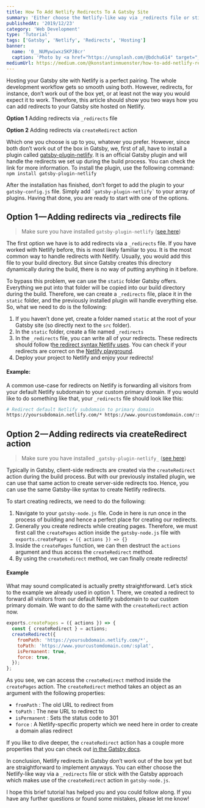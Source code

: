 ```yaml
---
title: How To Add Netlify Redirects To A Gatsby Site
summary: 'Either choose the Netlify-like way via _redirects file or stick with the Gatsby approach which uses the createRedirect action.'
publishedAt: '2019/12/23'
category: 'Web Development'
type: 'Tutorial'
tags: ['Gatsby', 'Netlify', 'Redirects', 'Hosting']
banner:
  name: '0__NUMywiwxz5KPJBcr'
  caption: 'Photo by <a href="https://unsplash.com/@bdchu614" target="_blank" rel="noopener noreferrer">Brendan Church</a> on Unsplash'
mediumUrl: https://medium.com/@konstantinmuenster/how-to-add-netlify-redirects-to-a-gatsby-site-ae678518cc91
---
```



Hosting your Gatsby site with Netlify is a perfect pairing. The whole development workflow gets so smooth using both. However, redirects, for instance, don’t work out of the box yet, or at least not the way you would expect it to work. Therefore, this article should show you two ways how you can add redirects to your Gatsby site hosted on Netlify.

**Option 1**
Adding redirects via `_redirects` file

**Option 2**
Adding redirects via `createRedirect` action

Which one you choose is up to you, whatever you prefer. However, since both don’t work out of the box in Gatsby, we, first of all, have to install a plugin called [gatsby-plugin-netlify](https://www.gatsbyjs.org/packages/gatsby-plugin-netlify/). It is an official Gatsby plugin and will handle the redirects we set up during the build process. You can check the link for more information. To install the plugin, use the following command: `npm install gatsby-plugin-netlify`

After the installation has finished, don’t forget to add the plugin to your `gatsby-config.js` file. Simply add `` `gatsby-plugin-netlify` `` to your array of plugins. Having that done, you are ready to start with one of the options.

## Option 1 — Adding redirects via \_redirects file

> Make sure you have installed `gatsby-plugin-netlify` ([see here](#de8f))

The first option we have is to add redirects via a `_redirects` file. If you have worked with Netlify before, this is most likely familiar to you. It is the most common way to handle redirects with Netlify. Usually, you would add this file to your build directory. But since Gatsby creates this directory dynamically during the build, there is no way of putting anything in it before.

To bypass this problem, we can use the `static` folder Gatsby offers. Everything we put into that folder will be copied into our build directory during the build. Therefore, we can create a `_redirects` file, place it in the `static` folder, and the previously installed plugin will handle everything else. So, what we need to do is the following:

1.  If you haven’t done yet, create a folder named `static` at the root of your Gatsby site (so directly next to the `src` folder).
2.  In the `static` folder, create a file named `_redirects`
3.  In the `_redirects` file, you can write all of your redirects. These redirects should follow t[he redirect syntax Netlify uses](https://docs.netlify.com/routing/redirects/). You can check if your redirects are correct on the [Netlify playground](https://play.netlify.com/redirects).
4.  Deploy your project to Netlify and enjoy your redirects!

#### Example:

A common use-case for redirects on Netlify is forwarding all visitors from your default Netlify subdomain to your custom primary domain. If you would like to do something like that, your `_redirects` file should look like this:

```bash
# Redirect default Netlify subdomain to primary domain
https://yoursubdomain.netlify.com/* https://www.yourcustomdomain.com/:splat 301!
```

## Option 2 — Adding redirects via createRedirect action

> Make sure you have installed `_gatsby-plugin-netlify_` ([see here](#de8f))

Typically in Gatsby, client-side redirects are created via the `createRedirect` action during the build process. But with our previously installed plugin, we can use that same action to create server-side redirects too. Hence, you can use the same Gatsby-like syntax to create Netlify redirects.

To start creating redirects, we need to do the following:

1.  Navigate to your `gatsby-node.js` file. Code in here is run once in the process of building and hence a perfect place for creating our redirects.
2.  Generally you create redirects while creating pages. Therefore, we must first call the `createPages` action inside the `gatsby-node.js` file with `exports.createPages = ({ actions }) => {}`
3.  Inside the `createPages` function, we can then destruct the `actions` argument and thus access the `createRedirect` method.
4.  By using the `createRedirect` method, we can finally create redirects!

#### Example

What may sound complicated is actually pretty straightforward. Let’s stick to the example we already used in option 1. There, we created a redirect to forward all visitors from our default Netlify subdomain to our custom primary domain. We want to do the same with the `createRedirect` action now.

```js:gatsby-node.js showLineNumbers
exports.createPages = ({ actions }) => {
  const { createRedirect } = actions;
  createRedirect({
    fromPath: 'https://yoursubdomain.netlify.com/*',
    toPath: 'https://www.yourcustomdomain.com/:splat',
    isPermanent: true,
    force: true,
  });
};
```

As you see, we can access the `createRedirect` method inside the `createPages` action. The `createRedirect` method takes an object as an argument with the following properties:

- `fromPath` : The old URL to redirect from
- `toPath` : The new URL to redirect to
- `isPermanent` : Sets the status code to 301
- `force` : A Netlify-specific property which we need here in order to create a domain alias redirect

If you like to dive deeper, the `createRedirect` action has a couple more properties that you can check out [in the Gatsby docs](https://www.gatsbyjs.org/docs/actions/#createRedirect).

In conclusion, Netlify redirects in Gatsby don’t work out of the box yet but are straightforward to implement anyways. You can either choose the Netlify-like way via a `_redirects` file or stick with the Gatsby approach which makes use of the `createRedirect` action in `gatsby-node.js`.

I hope this brief tutorial has helped you and you could follow along. If you have any further questions or found some mistakes, please let me know!
